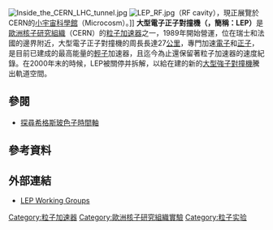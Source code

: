 {{NoteTA|G1=物理学|T=zh-hant:大型電子正子對撞機;zh-hans:大型正负电子对撞机;|1=zh-hant:電子正子對撞機;zh-hans:正负电子对撞机;}}

[[File:Inside_the_CERN_LHC_tunnel.jpg|thumb]]
[[Image:LEP_RF.jpg|thumb]]（RF cavity），現正展覽於CERN的[[小宇宙科學館|小宇宙科學館]]（Microcosm）。]]
'''大型電子正子對撞機（{{lang|en|Large Electron-Positron Collider}}，簡稱：LEP）'''是[[歐洲核子研究組織|歐洲核子研究組織]]（CERN）的[[粒子加速器|粒子加速器]]之一，1989年開始營運，位在瑞士和法國的邊界附近，大型電子正子對撞機的周長長達27[[公里|公里]]，專門加速[[電子|電子]]和[[正子|正子]]，是目前已建成的最高能量的[[輕子|輕子]]加速器，且迄今為止還保留著粒子加速器的速度紀錄。在2000年末的時候，LEP被關停并拆解，以給在建的新的[[大型強子對撞機|大型強子對撞機]]騰出軌道空間。
{{粒子物理學小作品}}

== 參閱 ==
* [[探尋希格斯玻色子時間軸|探尋希格斯玻色子時間軸]]

== 參考資料 ==

== 外部連結 ==
*[http://delphiwww.cern.ch/offline/lepwgs.html LEP Working Groups]{{Wayback|url=http://delphiwww.cern.ch/offline/lepwgs.html |date=20100105180622 }}

{{CERN}}
[[Category:粒子加速器|Category:粒子加速器]]
[[Category:歐洲核子研究組織實驗|Category:歐洲核子研究組織實驗]]
[[Category:粒子实验|Category:粒子实验]]